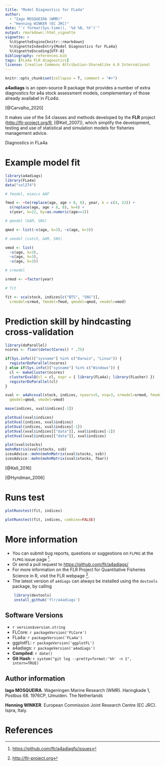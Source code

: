 ```yaml
---
title: "Model Diagnostics for FLa4a"
author:
  - "Iago MOSQUEIRA (WMR)"
  - "Henning WINKER (EC JRC)"
date: "`r format(Sys.time(), '%d %B, %Y')`"
output: rmarkdown::html_vignette
vignette: >
  %\VignetteEngine{knitr::rmarkdown}
  %\VignetteIndexEntry{Model Diagnostics for FLa4a}
  %\VignetteEncoding{UTF-8}
bibliography: references.bib
tags: [FLa4a FLR diagnostics]
license: Creative Commons Attribution-ShareAlike 4.0 International
---
```


```r
knitr::opts_chunk$set(collapse = T, comment = "#>")
```

**a4adiags** is an open-source R package that provides a number of extra diagnostics for a4a stock assessment models, complementary of those already availabel in *FLa4a*.

[@Carvalho_2020]

It makes use of the S4 classes and methods developed by the **FLR** project (<http://flr-project.org/R>, [@Kell_2007]), which simplify the development, testing and use of statistical and simulation models for fisheries management advice.

Diagnostics in FLa4a


# Example model fit

```r
library(a4adiags)
library(FLa4a)
data("sol274")

# fmodel, mimics AAP

fmod <- ~te(replace(age, age > 8, 8), year, k = c(4, 22)) +
  s(replace(age, age > 8, 8), k=4) +
  s(year, k=22, by=as.numeric(age==1))

# qmodel (GAM, SNS)

qmod <- list(~s(age, k=3), ~s(age, k=3))

# vmodel (catch, GAM, SNS)

vmod <- list(
  ~s(age, k=3),
  ~s(age, k=3),
  ~s(age, k=3))

# srmodel

srmod <- ~factor(year)

# fit

fit <- sca(stock, indices[c("BTS", "SNS")],
  srmodel=srmod, fmodel=fmod, qmodel=qmod, vmodel=vmod)
```

<!-- # Retrospective analysis -->

# Prediction skill by hindcasting cross-validation

```r
library(doParallel)
ncores <- floor(detectCores() * .75)

if(Sys.info()["sysname"] %in% c("Darwin", "Linux")) {
  registerDoParallel(ncores)
} else if(Sys.info()["sysname"] %in% c("Windows")) {
  cl <- makeCluster(ncores)
  clusterEvalQ(cl = cl, expr = { library(FLa4a); library(FLasher) })
  registerDoParallel(cl)
}
```

```r
xval <- a4ahcxval(stock, indices, nyears=5, nsq=3, srmodel=srmod, fmodel=fmod,
  qmodel=qmod, vmodel=vmod)
```

```r
mase(indices, xval$indices[-1])
```

```r
plotXval(xval$indices)
plotXval(indices, xval$indices)
plotXval(indices, xval$indices[-1])
plotXval(xval$indices[["data"]], xval$indices[-1])
plotXval(xval$indices[["data"]], xval$indices)
```

```r
plot(xval$stocks)
mohnMatrix(xval$stocks, ssb)
icesAdvice::mohn(mohnMatrix(xval$stocks, ssb))
icesAdvice::mohn(mohnMatrix(xval$stocks, fbar))
```


[@Kell_2016]

[@Hyndman_2006]

# Runs test

```r
plotRunstest(fit, indices)
```

```r
plotRunstest(fit, indices, combine=FALSE)
```


# More information

* You can submit bug reports, questions or suggestions on `FLPKG` at the `FLPKG` issue page ^[<https://github.com/flr/a4adiagfs/issues>].
* Or send a pull request to <https://github.com/flr/a4adiags/>
* For more information on the FLR Project for Quantitative Fisheries Science in R, visit the FLR webpage ^[<http://flr-project.org>].
* The latest version of `a4diags` can always be installed using the `devtools` package, by calling
```r
	library(devtools)
	install_github('flr/a4adiags')
```

## Software Versions

* `r version$version.string`
* FLCore: `r packageVersion('FLCore')`
* FLa4a: `r packageVersion('FLa4a')`
* ggplotFL: `r packageVersion('ggplotFL')`
* a4adiags: `r packageVersion('a4adiags')`
* **Compiled**: `r date()`
* **Git Hash**: `r system("git log --pretty=format:'%h' -n 1", intern=TRUE)`

## Author information

**Iago MOSQUEIRA**. Wageningen Marine Research (WMR). Haringkade 1, Postbus 68. 1976CP, IJmuiden. The Netherlands

**Henning WINKER**. European Commission Joint Research Centre (EC JRC). Ispra, Italy.

# References
